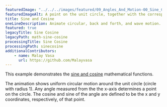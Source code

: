 ---
featuredImage: "../../../images/featured/09_Angles_And_Motion-00_Sine_Cosine-thumbnail.png"
featuredImageAlt: A point on the unit circle, together with the corresponding sine and cosine values on their graphs.
title: Sine and Cosine
oneLineDescription: Animate circular, back and forth, and wave motion.
featured: true
legacyTitle: Sine Cosine
legacyPath: math-sine-cosine
processingTitle: Sine Cosine
processingPath: sinecosine
additionalContributors:
    - name: Malay Vasa
      url: https://github.com/Malayvasa
---

This example demonstrates the
<a href="https://en.wikipedia.org/wiki/Sine_and_cosine">sine and cosine</a>
mathematical functions.

The animation shows uniform circular motion around the unit circle
(circle with radius 1). Any angle measured from the the x-axis
determines a point on the circle. The cosine and sine of the angle
are defined to be the x and y coordinates, respectively, of that
point.